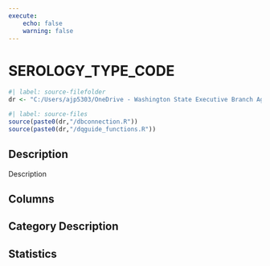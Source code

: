 ```yaml
---
execute:
    echo: false
    warning: false
---
```


# SEROLOGY_TYPE_CODE {.unnumbered}

```r
#| label: source-filefolder
dr <- "C:/Users/ajp5303/OneDrive - Washington State Executive Branch Agencies/source_scripts"
```

```r
#| label: source-files
source(paste0(dr,"/dbconnection.R"))
source(paste0(dr,"/dqguide_functions.R"))
```

## Description

Description

## Columns

## Category Description

## Statistics
